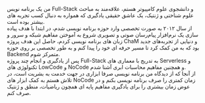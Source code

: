 من یک برنامه نویس Full-Stack و دانشجوی علوم کامپیوتر هستم، علاقه‌مند به مباحث علوم شناختی و ژنتیک، یک عاشق حقیقی یادگیری که همواره به دنبال کسب تجربه های بیشتر بوده است. <br />
از سال ۲۰۱۲ به صورت تخصصی وارد حوزه برنامه نویسی شدم، در ابتدا با هدف پیاده سازی یک نرم‌افزار پیام‌رسان صوتی و تصویری شروع به آموختن مفاهیم شبکه و سرور و زبان های برنامه نویسی کردم، حاصل این هدف پروژه ChaM و دنیایی از تجربه‌های جدید بود که به من کمک کرد تا مسیر حرفه ای خود را پیدا کنم و به طور تخصصی بر روی حوزه Backend متمرکز شوم. <br />
پس از یادگیری و انجام چند پروژه Full-Stack به تدریج با معماری های Serverless و تکنولوژی های LowCode و NoCode و همچنین مفاهیم محاسبات ابری آشنا شدم. <br />
از آنجا که از دیدگاه من برنامه نویسی صرفا ابزاری در جهت خدمت به بشریت است، در تلاش هستم به کمک ابزار های NoCode زمان کمتری را صرف برنامه نویسی بکنم و در عوض زمان بیشتری را برای یادگیری مفاهیم پایه ای همچون ریاضیات، منطق و ژنتیک صرف کنم.
